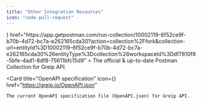 ```yaml
---
title: "Other Integration Resources"
icon: "code-pull-request"
---
```



<CardGroup cols={2}>
  <Card
    title="Greip's Postman Collection"
    icon={<PostmanIcon />}
    href="https://app.getpostman.com/run-collection/10002119-6f52ce9f-b70b-4d72-bc7a-e262165cda30?action=collection%2Ffork&collection-url=entityId%3D10002119-6f52ce9f-b70b-4d72-bc7a-e262165cda30%26entityType%3Dcollection%26workspaceId%3Ddf7810f8-5bfe-4ad1-8df8-75611bfc15d9"
  >
    The official & up-to-date Postman Collection for Greip API.
  </Card>

  <Card
    title="OpenAPI specification"
    icon={<OpenapiIcon />}
    href="https://greip.io/OpenAPI.json"
  >
    The current OpenAPI specification file (OpenAPI.json) for Greip API.
  </Card>
</CardGroup>
